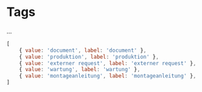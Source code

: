 
<Meta title="Data/Tags" />

# Tags

...

```js
[
    { value: 'document', label: 'document' },
    { value: 'produktion', label: 'produktion' },
    { value: 'externer request', label: 'externer request' },
    { value: 'wartung', label: 'wartung' },
    { value: 'montageanleitung', label: 'montageanleitung' },    
]
```
